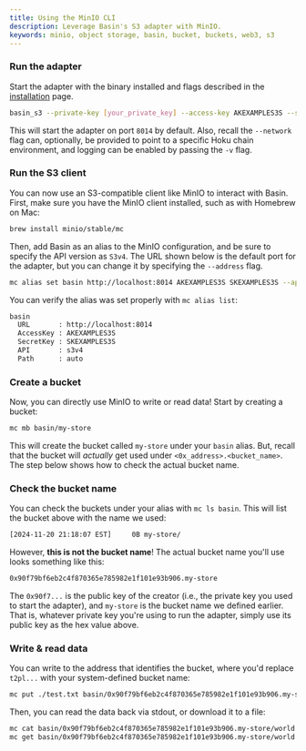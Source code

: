 ```yaml
---
title: Using the MinIO CLI
description: Leverage Basin's S3 adapter with MinIO.
keywords: minio, object storage, basin, bucket, buckets, web3, s3
---
```



<Steps>

### Run the adapter

Start the adapter with the binary installed and flags described in the
[installation](/basin/s3/installation) page.

```sh
basin_s3 --private-key [your_private_key] --access-key AKEXAMPLES3S --secret-key SKEXAMPLES3S
```

This will start the adapter on port `8014` by default. Also, recall the `--network` flag can,
optionally, be provided to point to a specific Hoku chain environment, and logging can be enabled by
passing the `-v` flag.

### Run the S3 client

You can now use an S3-compatible client like MinIO to interact with Basin. First, make sure you have
the MinIO client installed, such as with Homebrew on Mac:

```sh
brew install minio/stable/mc
```

Then, add Basin as an alias to the MinIO configuration, and be sure to specify the API version as
`S3v4`. The URL shown below is the default port for the adapter, but you can change it by specifying
the `--address` flag.

```sh
mc alias set basin http://localhost:8014 AKEXAMPLES3S SKEXAMPLES3S --api s3v4
```

You can verify the alias was set properly with `mc alias list`:

```sh
basin
  URL       : http://localhost:8014
  AccessKey : AKEXAMPLES3S
  SecretKey : SKEXAMPLES3S
  API       : s3v4
  Path      : auto
```

### Create a bucket

Now, you can directly use MinIO to write or read data! Start by creating a bucket:

```sh
mc mb basin/my-store
```

This will create the bucket called `my-store` under your `basin` alias. But, recall that the bucket
will _actually_ get used under `<0x_address>.<bucket_name>`. The step below shows how to check the
actual bucket name.

### Check the bucket name

You can check the buckets under your alias with `mc ls basin`. This will list the bucket above with
the name we used:

```sh
[2024-11-20 21:18:07 EST]     0B my-store/
```

However, **this is not the bucket name**! The actual bucket name you'll use looks something like
this:

```sh
0x90f79bf6eb2c4f870365e785982e1f101e93b906.my-store
```

The `0x90f7...` is the public key of the creator (i.e., the private key you used to start the
adapter), and `my-store` is the bucket name we defined earlier. That is, whatever private key you're
using to run the adapter, simply use its public key as the hex value above.

### Write & read data

You can write to the address that identifies the bucket, where you'd replace `t2pl...` with your
system-defined bucket name:

```sh
mc put ./test.txt basin/0x90f79bf6eb2c4f870365e785982e1f101e93b906.my-store/world
```

Then, you can read the data back via stdout, or download it to a file:

```sh
mc cat basin/0x90f79bf6eb2c4f870365e785982e1f101e93b906.my-store/world
mc get basin/0x90f79bf6eb2c4f870365e785982e1f101e93b906.my-store/world ./downloaded-test.txt
```

</Steps>
